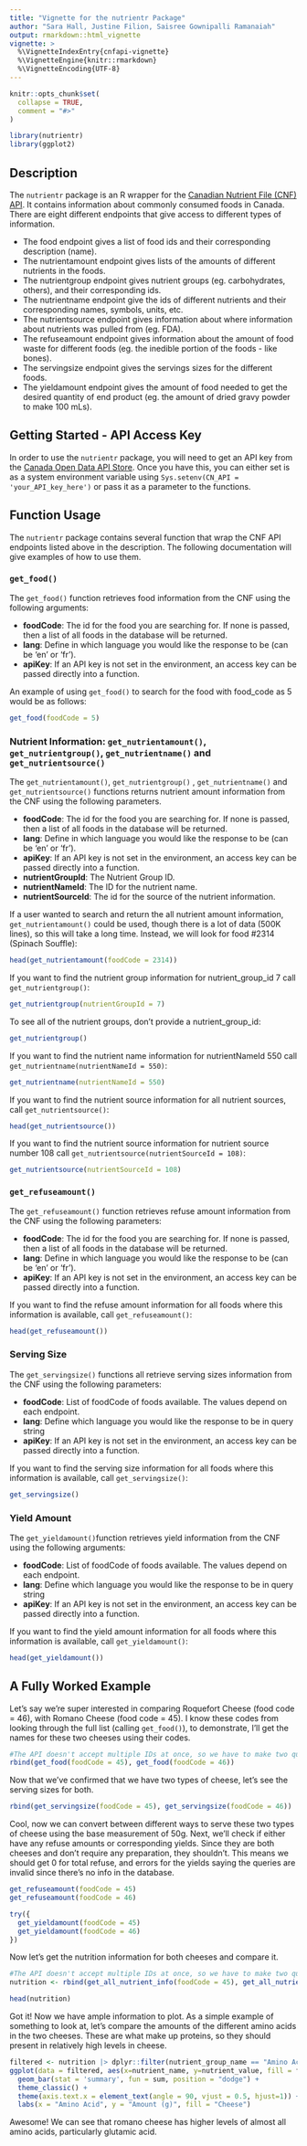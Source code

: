 ```yaml
---
title: "Vignette for the nutrientr Package"
author: "Sara Hall, Justine Filion, Saisree Gownipalli Ramanaiah"
output: rmarkdown::html_vignette
vignette: >
  %\VignetteIndexEntry{cnfapi-vignette}
  %\VignetteEngine{knitr::rmarkdown}
  %\VignetteEncoding{UTF-8}
---
```


```r
knitr::opts_chunk$set(
  collapse = TRUE,
  comment = "#>"
)
```

```r
library(nutrientr)
library(ggplot2)
```

## Description

The `nutrientr` package is an R wrapper for the [Canadian Nutrient File (CNF) API](https://hc-sc.api.canada.ca/en/detail?api=cnf). It contains information about commonly consumed foods in Canada. There are eight different endpoints that give access to different types of information. 

- The food endpoint gives a list of food ids and their corresponding description (name). 
- The nutrientamount endpoint gives lists of the amounts of different nutrients in the foods. 
- The nutrientgroup endpoint gives nutrient groups (eg. carbohydrates, others), and their corresponding ids. 
- The nutrientname endpoint give the ids of different nutrients and their corresponding names, symbols, units, etc. 
- The nutrientsource endpoint gives information about where information about nutrients was pulled from (eg. FDA).
- The refuseamount endpoint gives information about the amount of food waste for different foods (eg. the inedible portion of the foods - like bones). 
- The servingsize endpoint gives the servings sizes for the different foods. 
- The yieldamount endpoint gives the amount of food needed to get the desired quantity of end product (eg. the amount of dried gravy powder to make 100 mLs).

## Getting Started - API Access Key

In order to use the `nutrientr` package, you will need to get an API key from the [Canada Open Data API Store](https://hc-sc.api.canada.ca/en/detail?api=cnf). Once you have this, you can either set is as a system environment variable using `Sys.setenv(CN_API = 'your_API_key_here')` or pass it as a parameter to the functions. 

## Function Usage

The `nutrientr` package contains several function that wrap the CNF API endpoints listed above in the description. The following documentation will give examples of how to use them. 


### `get_food()`

The `get_food()` function retrieves food information from the CNF using the following arguments: 

- **foodCode**: The id for the food you are searching for. If none is passed, then a list of all foods in the database will be returned.  
- **lang**:  Define in which language you would like the response to be (can be 'en' or 'fr').
- **apiKey**: If an API key is not set in the environment, an access key can be passed directly into a function.


An example of using `get_food()` to search for the food with food_code as 5 would be as follows:

```r
get_food(foodCode = 5)
```
### Nutrient Information: `get_nutrientamount()`, `get_nutrientgroup()`, `get_nutrientname()` and `get_nutrientsource()`

The `get_nutrientamount()`, `get_nutrientgroup()` , `get_nutrientname()` and `get_nutrientsource()` functions returns nutrient amount information from the CNF using the following parameters. 

- **foodCode**: The id for the food you are searching for. If none is passed, then a list of all foods in the database will be returned.  
- **lang**:  Define in which language you would like the response to be (can be 'en' or 'fr').
- **apiKey**: If an API key is not set in the environment, an access key can be passed directly into a function.
- **nutrientGroupId**: The Nutrient Group ID.
- **nutrientNameId**: The ID for the nutrient name. 
- **nutrientSourceId**: The id for the source of the nutrient information. 


If a user wanted to search and return the all nutrient amount information, `get_nutrientamount()` could be used, though there is a lot of data (500K lines), so this will take a long time. Instead, we will look for food #2314 (Spinach Souffle):

```r
head(get_nutrientamount(foodCode = 2314))
```
If you want to find the nutrient group information for nutrient_group_id 7 call `get_nutrientgroup()`:
```r
get_nutrientgroup(nutrientGroupId = 7)
```

To see all of the nutrient groups, don't provide a nutrient_group_id:
```r
get_nutrientgroup()
```
If you want to find the nutrient name information for nutrientNameId 550 call `get_nutrientname(nutrientNameId = 550)`:
```r
get_nutrientname(nutrientNameId = 550)
```
If you want to find the nutrient source information for all nutrient sources, call `get_nutrientsource()`:
```r
head(get_nutrientsource())
```
If you want to find the nutrient source information for nutrient source number 108 call `get_nutrientsource(nutrientSourceId = 108)`:
```r
get_nutrientsource(nutrientSourceId = 108)
```

### `get_refuseamount()`

The `get_refuseamount()` function retrieves refuse amount information from the CNF using the following parameters:

- **foodCode**: The id for the food you are searching for. If none is passed, then a list of all foods in the database will be returned.  
- **lang**:  Define in which language you would like the response to be (can be 'en' or 'fr').
- **apiKey**: If an API key is not set in the environment, an access key can be passed directly into a function.

If you want to find the refuse amount information for all foods where this information is available, call `get_refuseamount()`:
```r
head(get_refuseamount())
```
### Serving Size

The `get_servingsize()` functions all retrieve serving sizes information from the CNF using the following parameters:

- **foodCode**: List of foodCode of foods available. The values depend on each endpoint.  
- **lang**:  Define which language you would like the response to be in query string
- **apiKey**: If an API key is not set in the environment, an access key can be passed directly into a function.

If you want to find the serving size information for all foods where this information is available, call `get_servingsize()`:
```r
get_servingsize()
```
### Yield Amount
The `get_yieldamount()`function retrieves yield information from the CNF using the following arguments: 

- **foodCode**: List of foodCode of foods available. The values depend on each endpoint.  
- **lang**:  Define which language you would like the response to be in query string
- **apiKey**: If an API key is not set in the environment, an access key can be passed directly into a function.

If you want to find the yield amount information for all foods where this information is available, call `get_yieldamount()`:
```r
head(get_yieldamount())
```

## A Fully Worked Example

Let's say we're super interested in comparing Roquefort Cheese (food code = 46), with Romano Cheese (food code = 45). I know these codes from looking through the full list (calling `get_food()`), to demonstrate, I'll get the names for these two cheeses using their codes. 

```r
#The API doesn't accept multiple IDs at once, so we have to make two queries. 
rbind(get_food(foodCode = 45), get_food(foodCode = 46))
```

Now that we've confirmed that we have two types of cheese, let's see the serving sizes for both. 

```r
rbind(get_servingsize(foodCode = 45), get_servingsize(foodCode = 46))
```

Cool, now we can convert between different ways to serve these two types of cheese using the base measurement of 50g. Next, we'll check if either have any refuse amounts or corresponding yields. Since they are both cheeses and don't require any preparation, they shouldn't. This means we should get 0 for total refuse, and errors for the yields saying the queries are invalid since there's no info in the database. 

```r
get_refuseamount(foodCode = 45)
get_refuseamount(foodCode = 46)
```
```r
try({
  get_yieldamount(foodCode = 45)
  get_yieldamount(foodCode = 46)
})
```


Now let's get the nutrition information for both cheeses and compare it. 

```r
#The API doesn't accept multiple IDs at once, so we have to make two queries. 
nutrition <- rbind(get_all_nutrient_info(foodCode = 45), get_all_nutrient_info(foodCode = 46))
```
```r
head(nutrition)
```

Got it! Now we have ample information to plot. As a simple example of something to look at, let's compare the amounts of the different amino acids in the two cheeses. These are what make up proteins, so they should present in relatively high levels in cheese. 

```r
filtered <- nutrition |> dplyr::filter(nutrient_group_name == "Amino Acids")
ggplot(data = filtered, aes(x=nutrient_name, y=nutrient_value, fill = food_description))+
  geom_bar(stat = 'summary', fun = sum, position = "dodge") +
  theme_classic() + 
  theme(axis.text.x = element_text(angle = 90, vjust = 0.5, hjust=1)) +
  labs(x = "Amino Acid", y = "Amount (g)", fill = "Cheese")
```

Awesome! We can see that romano cheese has higher levels of almost all amino acids, particularly glutamic acid. 
